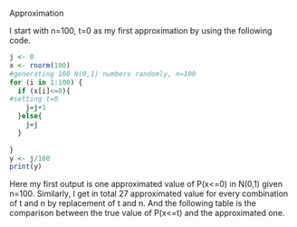 Approximation

I start with n=100, t=0 as my first approximation by using the following code.

```r
j <- 0
x <- rnorm(100)
#generating 100 N(0,1) numbers randomly, n=100
for (i in 1:100) {
  if (x[i]<=0){
#setting t=0
    j=j+1
  }else{
    j=j
  }
  
}
y <- j/100
print(y)

```

Here my first output is one approximated value of P(x<=0) in N(0,1) given n=100. Similarly, I get in total 27 approximated value for every combination of t and n by replacement of t and n. And the following table is the comparison between the true value of P(x<=t) and the approximated one.
